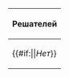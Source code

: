 <div style="width: 100%-1em; margin-left: 1em">
{| class="fcinfobox wikitable ct" width=100% height=100%
  ! class="ctOdd"|Решателей
  |-
  | class="ctEven"|{{#if:{{{Solvers|}}}|{{{Solvers}}}|''Нет''}}
|}
</div><noinclude><!-- Note to editors: Do Not Remove This Tag. -->